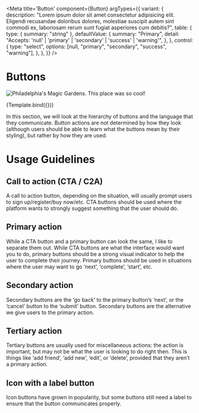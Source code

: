 
<Meta
  title='Button'
  component={Button}
  argTypes={{
    variant: {
      description:
        "Lorem ipsum dolor sit amet consectetur adipisicing elit. Eligendi recusandae doloribus dolores, molestiae suscipit autem sint commodi ex, laboriosam rerum sunt fugiat asperiores cum debitis?",
      table: {
        type: { summary: "string" },
        defaultValue: {
          summary: "Primary",
          detail:
            "Accepts: 'null' | 'primary' | 'secondary' | 'success' | 'warning'",
        },
      },
      control: {
        type: "select",
        options: [null, "primary", "secondary", "success", "warning"],
      },
    },
  }}
/>

# Buttons

![Philadelphia's Magic Gardens. This place was so cool!](/logo192.png "Philadelphia's Magic Gardens")

<Canvas>
  <Story
    name='primary'
    args={{
      variant: "secondary",
      text: "Add User",
    }}
  >
    {Template.bind({})}
  </Story>
</Canvas>

In this section, we will look at the hierarchy of buttons and the language that they communicate. Button actions are not determined by how they look (although users should be able to learn what the buttons mean by their styling), but rather by how they are used.

# Usage Guidelines

## Call to action (CTA / C2A)

A call to action button, depending on the situation, will usually prompt users to sign up/register/buy now/etc. CTA buttons should be used where the platform wants to strongly suggest something that the user should do.

## Primary action

While a CTA button and a primary button can look the same, I like to separate them out. While CTA buttons are what the interface would want you to do, primary buttons should be a strong visual indicator to help the user to complete their journey. Primary buttons should be used in situations where the user may want to go ‘next’, ‘complete’, ‘start’, etc.

## Secondary action

Secondary buttons are the ‘go back’ to the primary button’s ‘next’, or the ‘cancel’ button to the ‘submit’ button. Secondary buttons are the alternative we give users to the primary action.

## Tertiary action

Tertiary buttons are usually used for miscellaneous actions: the action is important, but may not be what the user is looking to do right then. This is things like ‘add friend’, ‘add new’, ‘edit’, or ‘delete’, provided that they aren’t a primary action.

## Icon with a label button

Icon buttons have grown in popularity, but some buttons still need a label to ensure that the button communicates properly.

